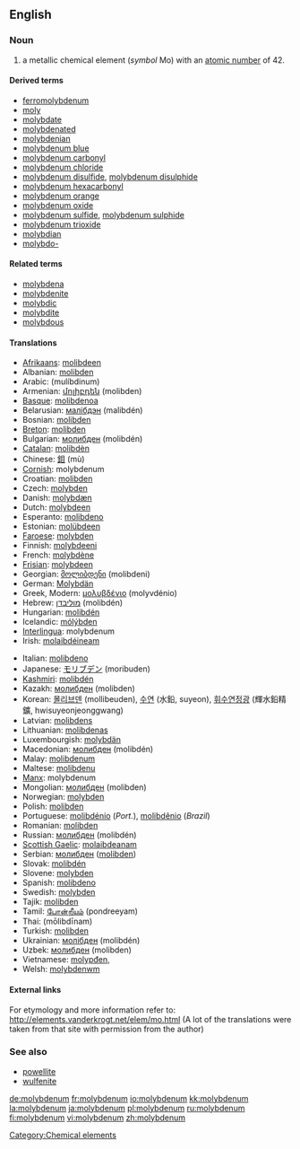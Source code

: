 ==English==

{{elements|Mo|niobium|Nb|technetium|Tc}}
===Noun===
{{en-noun|-}}
{{wikipedia}}

# a metallic chemical element (''symbol'' Mo) with an [[atomic number]] of 42.

====Derived terms====
*[[ferromolybdenum]]
*[[moly]]
*[[molybdate]]
*[[molybdenated]]
*[[molybdenian]]
*[[molybdenum blue]]
*[[molybdenum carbonyl]]
*[[molybdenum chloride]]
*[[molybdenum disulfide]], [[molybdenum disulphide]]
*[[molybdenum hexacarbonyl]]
*[[molybdenum orange]]
*[[molybdenum oxide]]
*[[molybdenum sulfide]], [[molybdenum sulphide]]
*[[molybdenum trioxide]]
*[[molybdian]]
*[[molybdo-]]

====Related terms====
*[[molybdena]]
*[[molybdenite]]
*[[molybdic]]
*[[molybdite]]
*[[molybdous]]

====Translations====
{{top}}
*[[Afrikaans]]: [[molibdeen]]
*Albanian: [[molibden]]
*Arabic: {{ARchar|[[موليبدنيوم]]}} (mulíbdinum) {{m}}
*Armenian: [[մոլիբդեն]] (molibden)
*[[Basque]]: [[molibdenoa]]
*Belarusian: [[малiбдэн]] (malibdén) {{m}}
*Bosnian: [[molibden]]
*[[Breton]]: [[molibden]]
*Bulgarian: [[молибден]] (molibdén) {{m}}
*[[Catalan]]: [[molibdèn]]
*Chinese: [[鉬]] (mù)
*[[Cornish]]: molybdenum
*Croatian: [[molibden]]
*Czech: [[molybden]]
*Danish: [[molybdæn]]
*Dutch: [[molybdeen]] {{n}}
*Esperanto: [[molibdeno]]
*Estonian: [[molübdeen]]
*[[Faroese]]: [[molybden]]
*Finnish: [[molybdeeni]]
*French: [[molybdène]] {{m}}
*[[Frisian]]: [[molybdeen]]
*Georgian: [[მოლიბდენი]] (molibdeni)
*German: [[Molybdän]] {{n}}
*Greek, Modern: [[μολυβδένιο]] (molyvdénio) {{n}}
*Hebrew: [[מוליבדן]] (molibdén)
*Hungarian: [[molibdén]]
*Icelandic: [[mólýbden]]
*[[Interlingua]]: molybdenum
*Irish: [[molaibdéineam]]
{{mid}}
*Italian: [[molibdeno]] {{m}}
*Japanese: [[モリブデン]] (moribuden)
*[[Kashmiri]]: [[molibdén]]
*Kazakh: [[молибден]] (molibden)
*Korean: [[몰리브덴]] (mollibeuden), [[수연]] (水鉛, suyeon), [[휘수연정광]] (輝水鉛精鑛, hwisuyeonjeonggwang)
*Latvian: [[molibdens]]
*Lithuanian: [[molibdenas]]
*Luxembourgish: [[molybdän]]
*Macedonian: [[молибден]] (molibdén) {{m}}
*Malay: [[molibdenum]]
*Maltese: [[molibdenu]]
*[[Manx]]: molybdenum
*Mongolian: [[молибден]] (molibden)
*Norwegian: [[molybden]]
*Polish:  [[molibden]] {{m}}
*Portuguese: [[molibdénio]] (''Port.''), [[molibdênio]] {{m}} (''Brazil'')
*Romanian: [[molibden]] {{n}}
*Russian: [[молибден]] (molibdén) {{m}}
*[[Scottish Gaelic]]: [[molaibdeanam]]
*Serbian: [[молибден]] ([[molibden]]) {{m}}
*Slovak: [[molibdén]]
*Slovene: [[molybden]]
*Spanish: [[molibdeno]] {{m}}
*Swedish: [[molybden]]
*Tajik: [[molibden]]
*Tamil: [[போன்றீயம்]] (pondreeyam)
*Thai: {{THchar|[[โมลิบดีนัม]]}} (mōlibdīnam)
*Turkish: [[molibden]]
*Ukrainian: [[молiбден]] (molibdén) {{m}}
*Uzbek: [[молибден]] (molibden)
*Vietnamese: [[molypđen,]]
*Welsh: [[molybdenwm]]
{{bottom}}

====External links====
For etymology and more information refer to:
http://elements.vanderkrogt.net/elem/mo.html
(A lot of the translations were taken from that site with permission from the author)
[[Category:Chemical elements]]

===See also===
*[[powellite]]
*[[wulfenite]]

[[de:molybdenum]]
[[fr:molybdenum]]
[[io:molybdenum]]
[[kk:molybdenum]]
[[la:molybdenum]]
[[ja:molybdenum]]
[[pl:molybdenum]]
[[ru:molybdenum]]
[[fi:molybdenum]]
[[vi:molybdenum]]
[[zh:molybdenum]]